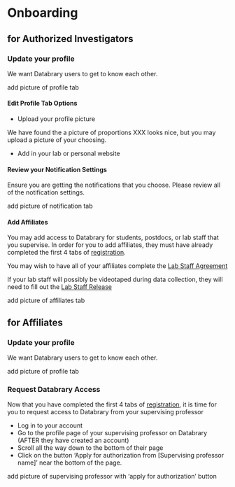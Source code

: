 # Onboarding

## for Authorized Investigators {-}

### Update your profile {-}

We want Databrary users to get to know each other.

add picture of profile tab

#### Edit Profile Tab Options {-}

- Upload your profile picture 

We have found the a picture of proportions XXX looks nice, but you may upload a picture of your choosing.

- Add in your lab or personal website

#### Review your Notification Settings {-}

Ensure you are getting the notifications that you choose. Please review all of the notification settings.

add picture of notification tab

#### Add Affiliates {-}

You may add access to Databrary for students, postdocs, or lab staff that you supervise. In order for you to add affiliates, they must have already completed the first 4 tabs of [registration](https://nyu.databrary.org/user/register?page=create).

You may wish to have all of your affiliates complete the [Lab Staff Agreement](file/staff-agreement.pdf)

If your lab staff will possibly be videotaped during data collection, they will need to fill out the [Lab Staff Release](file/staff-release.pdf)

add picture of affiliates tab

## for Affiliates {-}

### Update your profile {-}

We want Databrary users to get to know each other.

add picture of profile tab

### Request Databrary Access {-}

Now that you have completed the first 4 tabs of [registration](https://nyu.databrary.org/user/register?page=create), it is time for you to request access to Databrary from your supervising professor

- Log in to your account
- Go to the profile page of your supervising professor on Databrary (AFTER they have created an account)
- Scroll all the way down to the bottom of their page
- Click on the button 'Apply for authorization from [Supervising professor name]' near the bottom of the page.

add picture of supervising professor with 'apply for authorization' button

